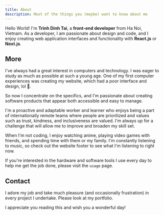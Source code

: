 ```yaml
---
title: About
description: Most of the things you (maybe) want to know about me
---
```


<CoverImage
  src="https://res.cloudinary.com/dffmwnljn/image/upload/v1684730897/IMG_0239_pg7qza.jpg"
  alt="Avatar"
/>

Hello World! I'm **Trinh Dinh Tai**, a **front-end developer** from Ha Noi, Vietnam. As a developer, I am passionate about design and code, and
I enjoy creating web application interfaces and functionality with **React.js** or **Next.js**.

## More

I've always had a great interest in computers and technology. I was eager to study as much as possible at such a young age. One of my first computer experiences was creating my website, which had a poor interface and design, lol 🤣.

So now I concentrate on the specifics, and I'm passionate about creating software products that appear both accessible and easy to manage.

I'm a proactive and adaptable worker and learner who enjoys being a part of internationally remote teams where people are prioritized and values such as trust, kindness, and inclusiveness are valued. I'm always up for a challenge that will allow me to improve and broaden my skill set.

When I'm not coding, I enjoy watching anime, playing video games with friends, and spending time with them or my family. I'm constantly listening to music, so check out the website footer to see what I'm listening to right now.

If you're interested in the hardware and software tools I use every day to help me get the job done, please visit the `usage` page.

## Contact

I adore my job and take much pleasure (and occasionally frustration) in every project I undertake. Please look at my portfolio.

<AboutContact />

I appreciate you reading this and wish you a wonderful day!
